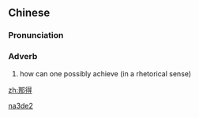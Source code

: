 ==Chinese==
{{zh-forms}}

===Pronunciation===
{{zh-pron
|m=nǎdé
|cat=adv
}}

===Adverb===
{{zh-adv}}

# {{lb|zh|literary}} how can one possibly achieve (in a rhetorical sense)

[[Category:Mandarin literary terms|na3de2]]

[[zh:那得]]